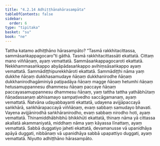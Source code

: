 ```yaml
---
title: "4.2.14 Adhiṭṭhānahārasampāta"
tableOfContents: false
sidebar:
  order: 6
type: "tipitaka"
basket: "su"
book: "ne"
---
```



<DynamicBreadcrumb />

<Division number="76" book="ne">

<Paragraph number="534" book="ne">
Tattha katamo adhiṭṭhāno hārasampāto?
</Paragraph>

<Paragraph number="535" book="ne">
“Tasmā rakkhitacittassa, sammāsaṅkappagocaro”ti gāthā. Tasmā rakkhitacittassāti ekattatā. Cittaṃ mano viññāṇaṃ, ayaṃ vemattatā. Sammāsaṅkappagocaroti ekattatā. Nekkhammasaṅkappo abyāpādasaṅkappo avihiṃsāsaṅkappo ayaṃ vemattatā. Sammādiṭṭhipurekkhāroti ekattatā. Sammādiṭṭhi nāma yaṃ dukkhe ñāṇaṃ dukkhasamudaye ñāṇaṃ dukkhanirodhe ñāṇaṃ dukkhanirodhagāminiyā paṭipadāya ñāṇaṃ magge ñāṇaṃ hetumhi ñāṇaṃ hetusamuppannesu dhammesu ñāṇaṃ paccaye ñāṇaṃ paccayasamuppannesu dhammesu ñāṇaṃ, yaṃ tattha tattha yathābhūtaṃ ñāṇadassanaṃ abhisamayo sampaṭivedho saccāgamanaṃ, ayaṃ vemattatā. Ñatvāna udayabbayanti ekattatā, udayena avijjāpaccayā saṅkhārā, saṅkhārapaccayā viññāṇaṃ, evaṃ sabbaṃ samudayo bhavati. Vayena avijjānirodhā saṅkhāranirodho, evaṃ sabbaṃ nirodho hoti, ayaṃ vemattatā. Thinamiddhābhibhū bhikkhūti ekattatā, thinaṃ nāma yā cittassa akallatā akammaniyatā, middhaṃ nāma yaṃ kāyassa līnattaṃ, ayaṃ vemattatā. Sabbā duggatiyo jaheti ekattatā, devamanusse vā upanidhāya apāyā duggati, nibbānaṃ vā upanidhāya sabbā upapattiyo duggati, ayaṃ vemattatā.

</Paragraph>
</Division>

<Paragraph number="536" type="center" book="ne">
Niyutto adhiṭṭhāno hārasampāto.
</Paragraph>